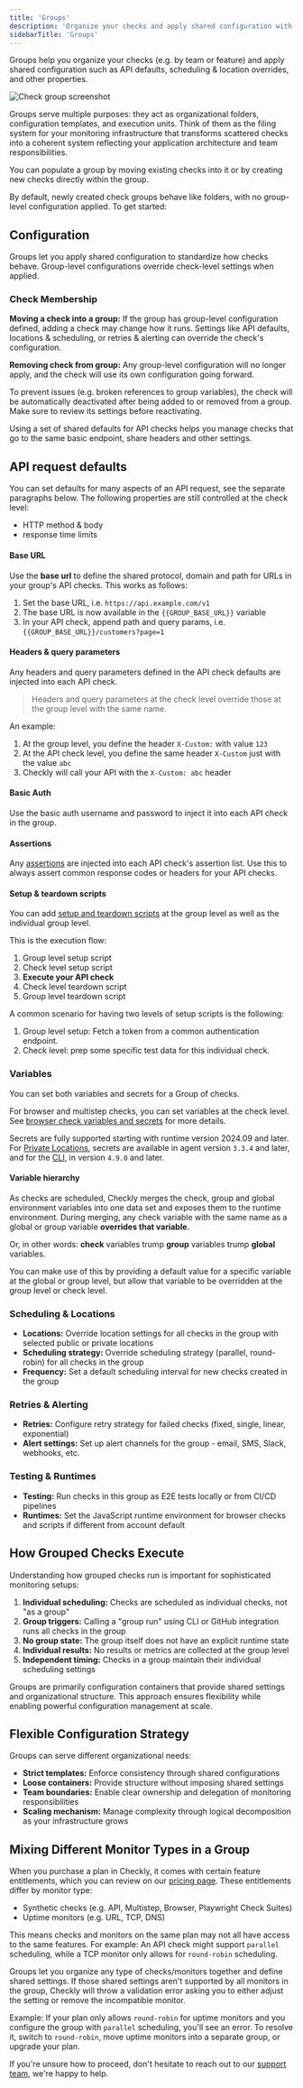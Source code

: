 ```yaml
---
title: 'Groups'
description: 'Organize your checks and apply shared configuration with Groups'
sidebarTitle: 'Groups'
---
```


Groups help you organize your checks (e.g. by team or feature) and apply shared configuration such as API defaults, scheduling & location overrides, and other properties.

![Check group screenshot](/images/docs/images/groups/group-in-dashboard.png)

Groups serve multiple purposes: they act as organizational folders, configuration templates, and execution units. Think of them as the filing system for your monitoring infrastructure that transforms scattered checks into a coherent system reflecting your application architecture and team responsibilities.

You can populate a group by moving existing checks into it or by creating new checks directly within the group.

<Note>By default, newly created check groups behave like folders, with no group-level configuration applied. To get started:</Note>

## Configuration

Groups let you apply shared configuration to standardize how checks behave. Group-level configurations override check-level settings when applied.

### Check Membership
**Moving a check into a group:** If the group has group-level configuration defined, adding a check may change how it runs. Settings like API defaults, locations & scheduling, or retries & alerting can override the check's configuration.

**Removing check from group:** Any group-level configuration will no longer apply, and the check will use its own configuration going forward.

<Warning>
To prevent issues (e.g. broken references to group variables), the check will be automatically deactivated after being added to or removed from a group. Make sure to review its settings before reactivating.
</Warning>


Using a set of shared defaults for API checks helps you manage checks that go to the same basic 
endpoint, share headers and other settings. 

## API request defaults

You can set defaults for many aspects of an API request, see the separate paragraphs below. The following properties are
still controlled at the check level:

- HTTP method & body
- response time limits 

#### Base URL

Use the **base url** to define the shared protocol, domain and path for URLs in your group's API checks. This works
as follows:

1. Set the base URL, i.e. `https://api.example.com/v1`
2. The base URL is now available in the `{{GROUP_BASE_URL}}` variable
3. In your API check, append path and query params, i.e. `{{GROUP_BASE_URL}}/customers?page=1` 

#### Headers & query parameters

Any headers and query parameters defined in the API check defaults are injected into each API check.

> Headers and query parameters at the check level override those at the group level with the same name.

An example:

1. At the group level, you define the header `X-Custom:` with value `123`
2. At the API check level, you define the same header `X-Custom` just with the value `abc`
3. Checkly will call your API with the `X-Custom: abc` header 

#### Basic Auth

Use the basic auth username and password to inject it into each API check in the group.

#### Assertions

Any [assertions](/api-checks/assertions/) are injected into each API check's assertion list. Use this to always 
assert common response codes or headers for your API checks.

#### Setup & teardown scripts

You can add [setup and teardown scripts](/api-checks/setup-teardown-scripts/) at the group level as well as the 
individual group level. 

This is the execution flow:

1. Group level setup script
2. Check level setup script
3. **Execute your API check**
4. Check level teardown script
5. Group level teardown script

A common scenario for having two levels of setup scripts is the following:

1. Group level setup: Fetch a token from a common authentication endpoint.
2. Check level: prep some specific test data for this individual check.





### Variables
You can set both variables and secrets for a Group of checks.

For browser and multistep checks, you can set variables at the check level. See [browser check variables and secrets](/platform/variables) for more details.

<Note>Secrets are fully supported starting with runtime version 2024.09 and later. For [Private Locations](/private-locations/), secrets are available in agent version `3.3.4` and later, and for the [CLI](/cli/), in version `4.9.0` and later.</Note>

#### Variable hierarchy

As checks are scheduled, Checkly merges the check, group and global environment variables into one data set and exposes them
to the runtime environment. During merging, any check variable with the same name as a global or group variable **overrides that variable.**  

Or, in other words: **check** variables trump **group** variables trump **global** variables.  

You can make use of this by providing a default value for a specific variable at the global or group level, but allow 
that variable to be overridden at the group level or check level.

### Scheduling & Locations
- **Locations:** Override location settings for all checks in the group with selected public or private locations
- **Scheduling strategy:** Override scheduling strategy (parallel, round-robin) for all checks in the group  
- **Frequency:** Set a default scheduling interval for new checks created in the group

### Retries & Alerting
- **Retries:** Configure retry strategy for failed checks (fixed, single, linear, exponential)
- **Alert settings:** Set up alert channels for the group - email, SMS, Slack, webhooks, etc.


### Testing & Runtimes
- **Testing:** Run checks in this group as E2E tests locally or from CI/CD pipelines
- **Runtimes:** Set the JavaScript runtime environment for browser checks and scripts if different from account default





## How Grouped Checks Execute

Understanding how grouped checks run is important for sophisticated monitoring setups:

1. **Individual scheduling:** Checks are scheduled as individual checks, not "as a group"
2. **Group triggers:** Calling a "group run" using CLI or GitHub integration runs all checks in the group
3. **No group state:** The group itself does not have an explicit runtime state
4. **Individual results:** No results or metrics are collected at the group level
5. **Independent timing:** Checks in a group maintain their individual scheduling settings

Groups are primarily configuration containers that provide shared settings and organizational structure. This approach ensures flexibility while enabling powerful configuration management at scale.

## Flexible Configuration Strategy

Groups can serve different organizational needs:

- **Strict templates:** Enforce consistency through shared configurations
- **Loose containers:** Provide structure without imposing shared settings
- **Team boundaries:** Enable clear ownership and delegation of monitoring responsibilities
- **Scaling mechanism:** Manage complexity through logical decomposition as your infrastructure grows


## Mixing Different Monitor Types in a Group

When you purchase a plan in Checkly, it comes with certain feature entitlements, which you can review on our [pricing page](https://www.checklyhq.com/pricing/). These entitlements differ by monitor type:

* Synthetic checks (e.g. API, Multistep, Browser, Playwright Check Suites)
* Uptime monitors (e.g. URL, TCP, DNS)

This means checks and monitors on the same plan may not all have access to the same features. For example: An API check might support `parallel` scheduling, while a TCP monitor only allows for `round-robin` scheduling.

Groups let you organize any type of checks/monitors together and define shared settings. If those shared settings aren't supported by all monitors in the group, Checkly will throw a validation error asking you to either adjust the setting or remove the incompatible monitor.

Example: If your plan only allows `round-robin` for uptime monitors and you configure the group with `parallel` scheduling, you'll see an error. To resolve it, switch to `round-robin`, move uptime monitors into a separate group, or upgrade your plan.

If you're unsure how to proceed, don't hesitate to reach out to our [support team](mailto:support@checklyhq.com), we're happy to help.